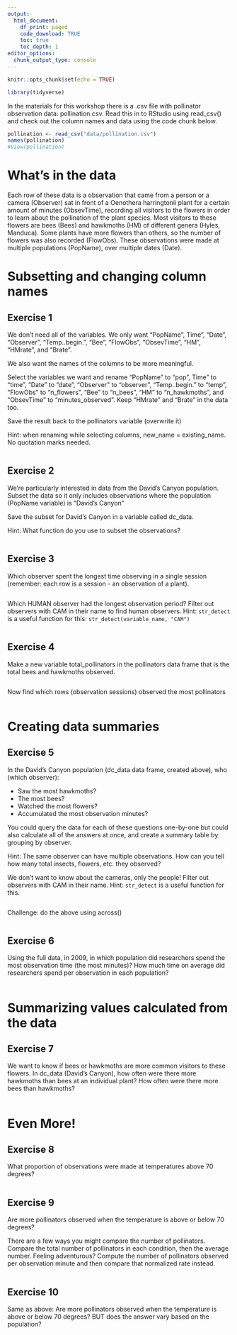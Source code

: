 ```yaml
---
output:
  html_document:
    df_print: paged
    code_download: TRUE
    toc: true
    toc_depth: 1
editor_options:
  chunk_output_type: console
---
```


```r
knitr::opts_chunk$set(echo = TRUE)
```

```r
library(tidyverse)
```

In the materials for this workshop there is a .csv file with pollinator observation data: pollination.csv. Read this in to RStudio using read_csv() and check out the column names and data using the code chunk below.

```r
pollination <- read_csv("data/pollination.csv")
names(pollination)
#View(pollination)
```

# What's in the data

Each row of these data is a observation that came from a person or a camera (Observer) sat in front of a Oenothera harringtonii plant for a certain amount of minutes (ObsevTime), recording all visitors to the flowers in order to learn about the pollination of the plant species. Most visitors to these flowers are bees (Bees) and hawkmoths (HM) of different genera (Hyles, Manduca). Some plants have more flowers than others, so the number of flowers was also recorded (FlowObs). These observations were made at multiple populations (PopName), over multiple dates (Date).

# Subsetting and changing column names

## Exercise 1

We don't need all of the variables. We only want "PopName", Time", "Date", "Observer", "Temp..begin.", "Bee", "FlowObs", "ObsevTime", "HM", "HMrate", and "Brate".

We also want the names of the columns to be more meaningful.

Select the variables we want and rename "PopName" to "pop", Time" to "time", "Date" to "date", "Observer" to "observer", "Temp..begin." to "temp", "FlowObs" to "n_flowers", "Bee" to "n_bees", "HM" to "n_hawkmoths", and "ObsevTime" to "minutes_observed". Keep "HMrate" and "Brate" in the data too.

Save the result back to the pollinators variable (overwrite it)

Hint: when renaming while selecting columns, new_name = existing_name. No quotation marks needed.

```r

```

## Exercise 2

We're particularly interested in data from the David's Canyon population. Subset the data so it only includes observations where the population (PopName variable) is "David's Canyon"

Save the subset for David's Canyon in a variable called dc_data.

Hint: What function do you use to subset the observations?

```r

```

## Exercise 3

Which observer spent the longest time observing in a single session (remember: each row is a session - an observation of a plant).

```r

```

Which HUMAN observer had the longest observation period? Filter out observers with CAM in their name to find human observers. Hint: `str_detect` is a useful function for this: `str_detect(variable_name, "CAM")`

```r

```

## Exercise 4

Make a new variable total_pollinators in the pollinators data frame that is the total bees and hawkmoths observed.

```r

```

Now find which rows (observation sessions) observed the most pollinators

```r

```

# Creating data summaries

## Exercise 5

In the David's Canyon population (dc_data data frame, created above), who (which observer):

-   Saw the most hawkmoths?
-   The most bees?
-   Watched the most flowers?
-   Accumulated the most observation minutes?

You could query the data for each of these questions one-by-one but could also calculate all of the answers at once, and create a summary table by grouping by observer.

Hint: The same observer can have multiple observations. How can you tell how many total insects, flowers, etc. they observed?

We don't want to know about the cameras, only the people! Filter out observers with CAM in their name. Hint: `str_detect` is a useful function for this.

```r

```

Challenge: do the above using across()

```r

```

## Exercise 6

Using the full data, in 2009, in which population did researchers spend the most observation time (the most minutes)? How much time on average did researchers spend per observation in each population?

```r

  
```

# Summarizing values calculated from the data

## Exercise 7

We want to know if bees or hawkmoths are more common visitors to these flowers. In dc_data (David's Canyon), how often were there more hawkmoths than bees at an individual plant? How often were there more bees than hawkmoths?

```r

```

# Even More!

## Exercise 8

What proportion of observations were made at temperatures above 70 degrees?

```r

```

## Exercise 9

Are more pollinators observed when the temperature is above or below 70 degrees?

There are a few ways you might compare the number of pollinators. Compare the total number of pollinators in each condition, then the average number. Feeling adventurous? Compute the number of pollinators observed per observation minute and then compare that normalized rate instead.

```r

```

## Exercise 10

Same as above: Are more pollinators observed when the temperature is above or below 70 degrees? BUT does the answer vary based on the population?

```r

```
